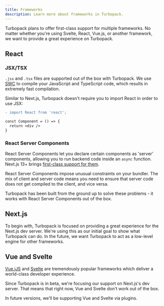 ```yaml
---
title: Frameworks
description: Learn more about frameworks in Turbopack.
---
```


Turbopack plans to offer first-class support for multiple frameworks. No matter whether you're using Svelte, React, Vue.js, or another framework, we want to provide a great experience on Turbopack.

## React

### JSX/TSX

`.jsx` and `.tsx` files are supported out of the box with Turbopack. We use [SWC](https://swc.rs/) to compile your JavaScript and TypeScript code, which results in extremely fast compilation.

Similar to Next.js, Turbopack doesn't require you to import React in order to use JSX:

```diff title="src/index.tsx"
- import React from 'react';

const Component = () => {
  return <div />
}
```

### React Server Components

React Server Components let you declare certain components as 'server' components, allowing you to run backend code inside an `async` function. Next.js 13+ brings [first-class support for them](https://beta.nextjs.org/docs/rendering/server-and-client-components).

React Server Components impose unusual constraints on your bundler. The mix of client and server code means you need to ensure that server code does not get compiled to the client, and vice versa.

Turbopack has been built from the ground up to solve these problems - it works with React Server Components out of the box.

## Next.js

To begin with, Turbopack is focused on providing a great experience for the Next.js dev server. We're using this as our initial goal to show what Turbopack can do. In the future, we want Turbopack to act as a low-level engine for other frameworks.

## Vue and Svelte

[Vue.jJS](https://vuejs.org/) and [Svelte](https://svelte.dev/) are tremendously popular frameworks which deliver a world-class developer experience.

Since Turbopack is in beta, we're focusing our support on Next.js's dev server. That means that right now, Vue and Svelte don't work out of the box.

In future versions, we'll be supporting Vue and Svelte via plugins.
